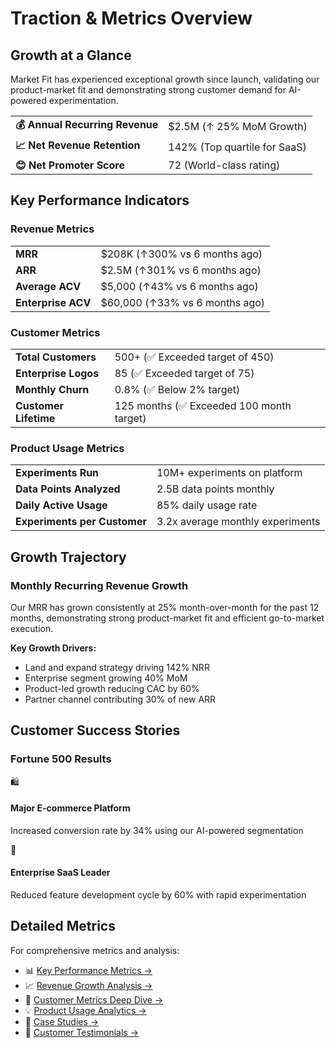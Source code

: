 # Traction & Metrics Overview

<style>{`
  .summary-table {
    width: 100%;
    border-collapse: collapse;
    background: rgba(255, 255, 255, 0.05);
    border-radius: 12px;
    overflow: hidden;
    backdrop-filter: blur(10px);
    margin: 1.5rem 0;
  }
  
  .summary-table td {
    padding: 1rem 1.5rem;
    border-bottom: 1px solid rgba(0, 0, 0, 0.1);
  }
  
  .summary-table td:first-child {
    font-weight: 600;
    background: rgba(0, 0, 0, 0.05);
  }
  
  .summary-table tr:last-child td {
    border-bottom: none;
  }
  
  .dark .summary-table {
    background: rgba(255, 255, 255, 0.05);
  }
  
  .dark .summary-table td {
    border-bottom: 1px solid rgba(255, 255, 255, 0.1);
  }
  
  .dark .summary-table td:first-child {
    background: rgba(255, 255, 255, 0.1);
  }
`}</style>

## Growth at a Glance

Market Fit has experienced exceptional growth since launch, validating our product-market fit and demonstrating strong customer demand for AI-powered experimentation.

<table className="summary-table">
  <tbody>
    <tr>
      <td><strong>💰 Annual Recurring Revenue</strong></td>
      <td>$2.5M (↑ 25% MoM Growth)</td>
    </tr>
    <tr>
      <td><strong>📈 Net Revenue Retention</strong></td>
      <td>142% (Top quartile for SaaS)</td>
    </tr>
    <tr>
      <td><strong>😊 Net Promoter Score</strong></td>
      <td>72 (World-class rating)</td>
    </tr>
  </tbody>
</table>

## Key Performance Indicators

### Revenue Metrics
<table className="summary-table">
  <tbody>
    <tr>
      <td><strong>MRR</strong></td>
      <td>$208K (↑300% vs 6 months ago)</td>
    </tr>
    <tr>
      <td><strong>ARR</strong></td>
      <td>$2.5M (↑301% vs 6 months ago)</td>
    </tr>
    <tr>
      <td><strong>Average ACV</strong></td>
      <td>$5,000 (↑43% vs 6 months ago)</td>
    </tr>
    <tr>
      <td><strong>Enterprise ACV</strong></td>
      <td>$60,000 (↑33% vs 6 months ago)</td>
    </tr>
  </tbody>
</table>

### Customer Metrics
<table className="summary-table">
  <tbody>
    <tr>
      <td><strong>Total Customers</strong></td>
      <td>500+ (✅ Exceeded target of 450)</td>
    </tr>
    <tr>
      <td><strong>Enterprise Logos</strong></td>
      <td>85 (✅ Exceeded target of 75)</td>
    </tr>
    <tr>
      <td><strong>Monthly Churn</strong></td>
      <td>0.8% (✅ Below 2% target)</td>
    </tr>
    <tr>
      <td><strong>Customer Lifetime</strong></td>
      <td>125 months (✅ Exceeded 100 month target)</td>
    </tr>
  </tbody>
</table>

### Product Usage Metrics
<table className="summary-table">
  <tbody>
    <tr>
      <td><strong>Experiments Run</strong></td>
      <td>10M+ experiments on platform</td>
    </tr>
    <tr>
      <td><strong>Data Points Analyzed</strong></td>
      <td>2.5B data points monthly</td>
    </tr>
    <tr>
      <td><strong>Daily Active Usage</strong></td>
      <td>85% daily usage rate</td>
    </tr>
    <tr>
      <td><strong>Experiments per Customer</strong></td>
      <td>3.2x average monthly experiments</td>
    </tr>
  </tbody>
</table>

## Growth Trajectory

<div className="nx-mt-8 nx-rounded-lg nx-border nx-border-gray-200 nx-p-6 dark:nx-border-gray-800">
  <h3 className="nx-mb-4 nx-text-lg nx-font-semibold">Monthly Recurring Revenue Growth</h3>
  <p className="nx-text-sm nx-text-gray-600 dark:nx-text-gray-400">
    Our MRR has grown consistently at 25% month-over-month for the past 12 months, demonstrating strong product-market fit and efficient go-to-market execution.
  </p>
  <div className="nx-mt-4 nx-text-sm">
    <strong>Key Growth Drivers:</strong>
    <ul className="nx-mt-2 nx-list-inside nx-list-disc nx-space-y-1">
      <li>Land and expand strategy driving 142% NRR</li>
      <li>Enterprise segment growing 40% MoM</li>
      <li>Product-led growth reducing CAC by 60%</li>
      <li>Partner channel contributing 30% of new ARR</li>
    </ul>
  </div>
</div>

## Customer Success Stories

### Fortune 500 Results

<div className="nx-mt-6 nx-grid nx-grid-cols-1 nx-gap-4 md:nx-grid-cols-2">
  <div className="nx-rounded-lg nx-border nx-border-gray-200 nx-p-4 dark:nx-border-gray-800">
    <div className="nx-mb-2 nx-text-2xl">🛍️</div>
    <h4 className="nx-font-semibold">Major E-commerce Platform</h4>
    <p className="nx-mt-1 nx-text-sm nx-text-gray-600 dark:nx-text-gray-400">
      Increased conversion rate by 34% using our AI-powered segmentation
    </p>
  </div>
  
  <div className="nx-rounded-lg nx-border nx-border-gray-200 nx-p-4 dark:nx-border-gray-800">
    <div className="nx-mb-2 nx-text-2xl">💼</div>
    <h4 className="nx-font-semibold">Enterprise SaaS Leader</h4>
    <p className="nx-mt-1 nx-text-sm nx-text-gray-600 dark:nx-text-gray-400">
      Reduced feature development cycle by 60% with rapid experimentation
    </p>
  </div>
</div>

## Detailed Metrics

For comprehensive metrics and analysis:

- 📊 [Key Performance Metrics →](/traction/key-metrics)
- 📈 [Revenue Growth Analysis →](/traction/revenue-growth)
- 👥 [Customer Metrics Deep Dive →](/traction/customer-metrics)
- 💡 [Product Usage Analytics →](/traction/product-metrics)
- 📝 [Case Studies →](/traction/case-studies)
- 💬 [Customer Testimonials →](/traction/testimonials) 